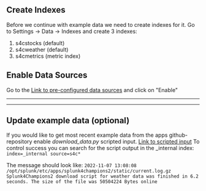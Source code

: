 ## Create Indexes 
Before we continue with example data we need to create indexes for it. Go to Settings -> Data -> Indexes and create 3 indexes: 

1. s4cstocks (default)
2. s4cweather (default)
3. s4cmetrics (metric index)

## Enable Data Sources

Go to the [Link to pre-configured data sources](../../manager/splunk4champions2/data/inputs/monitor?search=s4c&count=25) and click on "Enable"
___
___

## Update example data  (optional)

If you would like to get most recent example  data from the apps github-repository enable *download_data.py* scripted input. 
 [Link to scripted input](../../manager/search/data/inputs/script?search=s4c) 
 To control success you can search for the script output in the _internal index: 
 `index=_internal source=s4c*`

 The message should look like: 
 `2022-11-07 13:08:08 /opt/splunk/etc/apps/splunk4champions2/static/current.log.gz Splunk4Champions2 download script for weather data was finished in 6.2 seconds. The size of the file was 50504224 Bytes online`